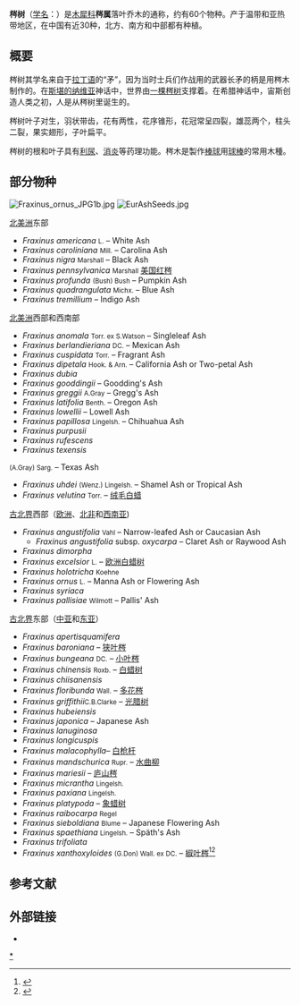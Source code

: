 {{medical}}
{{Automatic taxobox
| name = 梣树
| status =
| status_system =
| image =Koeh-062.jpg
| taxon = Fraxinus
| subdivision_ranks = 物种
| subdivision = 参见本文。
}}

'''梣树'''（[[学名|学名]]：{{lang|la|''Fraxinus''}}）是[[木犀科|木犀科]]'''梣属'''落叶乔木的通称，约有60个物种。产于温带和亚热带地区，在中国有近30种，北方、南方和中部都有种植。

==概要==
梣树其学名来自于[[拉丁语|拉丁语]]的“矛”，因为当时士兵们作战用的武器长矛的柄是用梣木制作的。在[[斯堪的纳维亚|斯堪的纳维亚]]神话中，世界由[[世界之树|一棵梣树]]支撑着。在希腊神话中，宙斯创造人类之初，人是从梣树里诞生的。

梣树叶子对生，羽状带齿，花有两性，花序锥形，花冠常呈四裂，雄蕊两个，柱头二裂，果实翅形，子叶扁平。

梣树的根和叶子具有[[利尿|利尿]]、[[消炎|消炎]]等药理功能。梣木是製作[[棒球|棒球]]用[[球棒|球棒]]的常用木種。

== 部分物种 ==

[[File:Fraxinus_ornus_JPG1b.jpg|thumb]]
[[File:EurAshSeeds.jpg|thumb]]

; [[北美洲|北美洲]]东部
* ''Fraxinus americana'' <small>L.</small> – White Ash
* ''Fraxinus caroliniana'' <small>Mill.</small> – Carolina Ash
* ''Fraxinus nigra'' <small>Marshall</small> – Black Ash
* ''Fraxinus pennsylvanica'' <small>Marshall</small> [[美国红梣|美国红梣]]
* ''Fraxinus profunda'' <small>(Bush) Bush</small> – Pumpkin Ash
* ''Fraxinus quadrangulata'' <small>Michx.</small> – Blue Ash
* ''Fraxinus tremillium''<small></small> – Indigo Ash

; [[北美洲|北美洲]]西部和西南部
* ''Fraxinus anomala'' <small>Torr. ex S.Watson</small> – Singleleaf Ash
* ''Fraxinus berlandieriana'' <small>DC.</small> – Mexican Ash
* ''Fraxinus cuspidata'' <small>Torr.</small> – Fragrant Ash
* ''Fraxinus dipetala'' <small>Hook. & Arn.</small> – California Ash or Two-petal Ash
* ''Fraxinus dubia''
* ''Fraxinus gooddingii''<small></small> – Goodding's Ash
* ''Fraxinus greggii'' <small>A.Gray</small> – Gregg's Ash
* ''Fraxinus latifolia'' <small>Benth.</small> – Oregon Ash
* ''Fraxinus lowellii''<small></small> – Lowell Ash
* ''Fraxinus papillosa'' <small>Lingelsh.</small> – Chihuahua Ash
* ''Fraxinus purpusii''
* ''Fraxinus rufescens''
* ''Fraxinus texensis'' <small>

(A.Gray) Sarg.</small> – Texas Ash

* ''Fraxinus uhdei'' <small>(Wenz.) Lingelsh.</small> – Shamel Ash or Tropical Ash
* ''Fraxinus velutina'' <small>Torr.</small> – [[绒毛白蜡|绒毛白蜡]]

; [[古北界|古北界]]西部（[[欧洲|欧洲]]、[[北非|北非]]和[[西亚|西南亚]])
* ''Fraxinus angustifolia'' <small>Vahl</small> – Narrow-leafed Ash or Caucasian Ash
** ''Fraxinus angustifolia'' subsp. ''oxycarpa''<small></small> – Claret Ash or Raywood Ash
* ''Fraxinus dimorpha''
* ''Fraxinus excelsior'' <small>L.</small> – [[欧洲白蜡树|欧洲白蜡树]]
* ''Fraxinus holotricha'' <small>Koehne</small>
* ''Fraxinus ornus'' <small>L.</small> – Manna Ash or Flowering Ash
* ''Fraxinus syriaca''
* ''Fraxinus pallisiae'' <small>Wilmott</small> – Pallis' Ash

; [[古北界|古北界]]东部（[[中亚|中亚]]和[[东亚|东亚]]）
* ''Fraxinus apertisquamifera''
* ''Fraxinus baroniana''  – [[狭叶梣|狭叶梣]]
* ''Fraxinus bungeana'' <small>DC.</small> – [[小叶梣|小叶梣]]
* ''Fraxinus chinensis'' <small>Roxb.</small> – [[白蜡树|白蜡树]]
* ''Fraxinus chiisanensis''
* ''Fraxinus floribunda'' <small>Wall.</small> – [[多花梣|多花梣]]
* ''Fraxinus griffithii''<small>C.B.Clarke</small> – [[光腊树|光腊树]]
* ''Fraxinus hubeiensis''
* ''Fraxinus japonica''<small></small> – Japanese Ash
* ''Fraxinus lanuginosa''
* ''Fraxinus longicuspis''
* ''Fraxinus malacophylla''– [[白枪杆|白枪杆]]
* ''Fraxinus mandschurica'' <small>Rupr.</small> – [[水曲柳|水曲柳]]
* ''Fraxinus mariesii''<small></small> – [[庐山梣|庐山梣]]
* ''Fraxinus micrantha'' <small>Lingelsh.</small>
* ''Fraxinus paxiana'' <small>Lingelsh.</small>
* ''Fraxinus platypoda''  – [[象蜡树|象蜡树]]
* ''Fraxinus raibocarpa'' <small>Regel</small>
* ''Fraxinus sieboldiana'' <small>Blume</small> – Japanese Flowering Ash
* ''Fraxinus spaethiana'' <small>Lingelsh.</small> – Späth's Ash
* ''Fraxinus trifoliata''
* ''Fraxinus xanthoxyloides'' <small>(G.Don) Wall. ex DC.</small> – [[椒叶梣|椒叶梣]]<ref name="GRINspecies">{{cite web |url=http://www.ars-grin.gov/cgi-bin/npgs/html/splist.pl?4752 |title=Species Records of ''Fraxinus'' |work=Germplasm Resources Information Network |publisher=United States Department of Agriculture |accessdate=2010-02-22 |archive-date=2011-08-25 |archive-url=https://www.webcitation.org/61D5JdzrT?url=http://www.ars-grin.gov/cgi-bin/npgs/html/splist.pl?4752 |dead-url=no }}</ref><ref name="ITIS">{{cite web |url=http://www.itis.gov/servlet/SingleRpt/SingleRpt?search_topic=TSN&search_value=32928 |title=''Fraxinus'' L. |work=ITIS Standard Reports |publisher=Integrated Taxonomic Information System |accessdate=2010-02-22 |archive-date=2009-06-17 |archive-url=https://web.archive.org/web/20090617134249/http://www.itis.gov/servlet/SingleRpt/SingleRpt?search_topic=TSN&search_value=32928 |dead-url=no }}</ref>

== 参考文献 ==
{{reflist}}

== 外部链接 ==
{{Commons category|Fraxinus}}
{{Wikispecies|Fraxinus}}

* {{zh-hans}}{{CVH|Fraxinus}}
{{Taxonbar|from=Q128887}}

[[Category:梣属|*]]